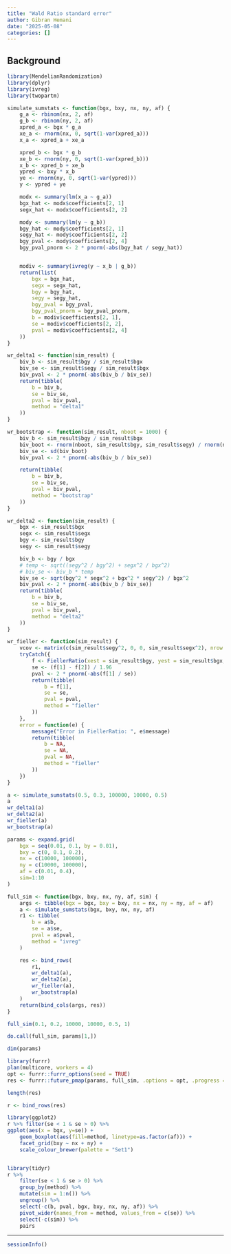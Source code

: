 ```yaml
---
title: "Wald Ratio standard error"
author: Gibran Hemani
date: "2025-05-08"
categories: []
---
```


## Background

```r
library(MendelianRandomization)
library(dplyr)
library(ivreg)
library(twopartm)

simulate_sumstats <- function(bgx, bxy, nx, ny, af) {
    g_a <- rbinom(nx, 2, af)
    g_b <- rbinom(ny, 2, af)
    xpred_a <- bgx * g_a
    xe_a <- rnorm(nx, 0, sqrt(1-var(xpred_a)))
    x_a <- xpred_a + xe_a

    xpred_b <- bgx * g_b
    xe_b <- rnorm(ny, 0, sqrt(1-var(xpred_b)))
    x_b <- xpred_b + xe_b
    ypred <- bxy * x_b
    ye <- rnorm(ny, 0, sqrt(1-var(ypred)))
    y <- ypred + ye

    modx <- summary(lm(x_a ~ g_a))
    bgx_hat <- modx$coefficients[2, 1]
    segx_hat <- modx$coefficients[2, 2]

    mody <- summary(lm(y ~ g_b))
    bgy_hat <- mody$coefficients[2, 1]
    segy_hat <- mody$coefficients[2, 2]
    bgy_pval <- mody$coefficients[2, 4]
    bgy_pval_pnorm <- 2 * pnorm(-abs(bgy_hat / segy_hat))


    modiv <- summary(ivreg(y ~ x_b | g_b))
    return(list(
        bgx = bgx_hat,
        segx = segx_hat,
        bgy = bgy_hat,
        segy = segy_hat,
        bgy_pval = bgy_pval,
        bgy_pval_pnorm = bgy_pval_pnorm,
        b = modiv$coefficients[2, 1],
        se = modiv$coefficients[2, 2],
        pval = modiv$coefficients[2, 4]
    ))
}

wr_delta1 <- function(sim_result) {
    biv_b <- sim_result$bgy / sim_result$bgx
    biv_se <- sim_result$segy / sim_result$bgx
    biv_pval <- 2 * pnorm(-abs(biv_b / biv_se))
    return(tibble(
        b = biv_b,
        se = biv_se,
        pval = biv_pval,
        method = "delta1"
    ))
}

wr_bootstrap <- function(sim_result, nboot = 1000) {
    biv_b <- sim_result$bgy / sim_result$bgx
    biv_boot <- rnorm(nboot, sim_result$bgy, sim_result$segy) / rnorm(nboot, sim_result$bgx, sim_result$segx)
    biv_se <- sd(biv_boot)
    biv_pval <- 2 * pnorm(-abs(biv_b / biv_se))

    return(tibble(
        b = biv_b,
        se = biv_se,
        pval = biv_pval,
        method = "bootstrap"
    ))
}

wr_delta2 <- function(sim_result) {
    bgx <- sim_result$bgx
    segx <- sim_result$segx
    bgy <- sim_result$bgy
    segy <- sim_result$segy

    biv_b <- bgy / bgx
    # temp <- sqrt((segy^2 / bgy^2) + segx^2 / bgx^2)
    # biv_se <- biv_b * temp
    biv_se <- sqrt(bgy^2 * segx^2 + bgx^2 * segy^2) / bgx^2
    biv_pval <- 2 * pnorm(-abs(biv_b / biv_se))
    return(tibble(
        b = biv_b,
        se = biv_se,
        pval = biv_pval,
        method = "delta2"
    ))
}

wr_fieller <- function(sim_result) {
    vcov <- matrix(c(sim_result$segy^2, 0, 0, sim_result$segx^2), nrow = 2)
    tryCatch({
        f <- FiellerRatio(xest = sim_result$bgy, yest = sim_result$bgx, V = vcov)
        se <- (f[1] - f[2]) / 1.96
        pval <- 2 * pnorm(-abs(f[1] / se))
        return(tibble(
            b = f[1],
            se = se,
            pval = pval,
            method = "fieller"
        ))    
    },
    error = function(e) {
        message("Error in FiellerRatio: ", e$message)
        return(tibble(
            b = NA,
            se = NA,
            pval = NA,
            method = "fieller"
        ))
    })
}

a <- simulate_sumstats(0.5, 0.3, 100000, 10000, 0.5)
a
wr_delta1(a)
wr_delta2(a)
wr_fieller(a)
wr_bootstrap(a)

params <- expand.grid(
    bgx = seq(0.01, 0.1, by = 0.01),
    bxy = c(0, 0.1, 0.2),
    nx = c(10000, 100000),
    ny = c(10000, 100000),
    af = c(0.01, 0.4),
    sim=1:10
)

full_sim <- function(bgx, bxy, nx, ny, af, sim) {
    args <- tibble(bgx = bgx, bxy = bxy, nx = nx, ny = ny, af = af)
    a <- simulate_sumstats(bgx, bxy, nx, ny, af)
    r1 <- tibble(
        b = a$b,
        se = a$se,
        pval = a$pval,
        method = "ivreg"
    )

    res <- bind_rows(
        r1, 
        wr_delta1(a),
        wr_delta2(a),
        wr_fieller(a),
        wr_bootstrap(a)
    )
    return(bind_cols(args, res))
}

full_sim(0.1, 0.2, 10000, 10000, 0.5, 1)

do.call(full_sim, params[1,])

dim(params)

library(furrr)
plan(multicore, workers = 4)
opt <- furrr::furrr_options(seed = TRUE)
res <- furrr::future_pmap(params, full_sim, .options = opt, .progress = TRUE)

length(res)

r <- bind_rows(res)

library(ggplot2)
r %>% filter(se < 1 & se > 0) %>%
ggplot(aes(x = bgx, y=se)) +
    geom_boxplot(aes(fill=method, linetype=as.factor(af))) +
    facet_grid(bxy ~ nx + ny) +
    scale_colour_brewer(palette = "Set1") 


library(tidyr)
r %>% 
    filter(se < 1 & se > 0) %>%
    group_by(method) %>%
    mutate(sim = 1:n()) %>%
    ungroup() %>%
    select(-c(b, pval, bgx, bxy, nx, ny, af)) %>%
    pivot_wider(names_from = method, values_from = c(se)) %>%
    select(-c(sim)) %>%
    pairs


```

---

```r
sessionInfo()
```
